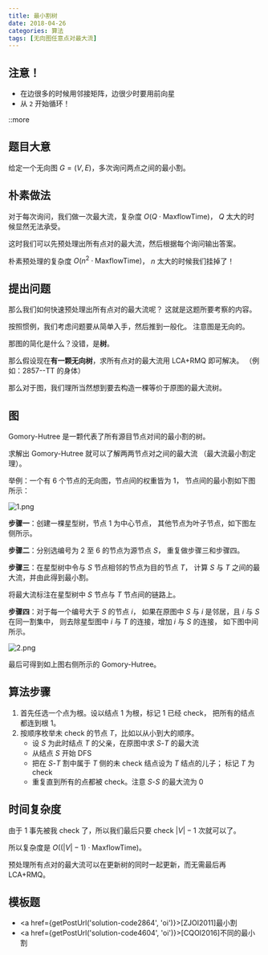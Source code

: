 ```yaml
---
title: 最小割树
date: 2018-04-26
categories: 算法
tags: [无向图任意点对最大流]
---
```


## 注意！

* 在边很多的时候用邻接矩阵，边很少时要用前向星
* 从 `2` 开始循环！

::more

## 题目大意

给定一个无向图 $G=(V,E)$，多次询问两点之间的最小割。

## 朴素做法

对于每次询问，我们做一次最大流，复杂度 $O(Q\cdot \text{MaxflowTime})$，
$Q$ 太大的时候显然无法承受。

这时我们可以先预处理出所有点对的最大流，然后根据每个询问输出答案。

朴素预处理的复杂度 $O(n^2\cdot \text{MaxflowTime})$，
$n$ 太大的时候我们挂掉了！

## 提出问题

那么我们如何快速预处理出所有点对的最大流呢？
这就是这题所要考察的内容。

按照惯例，我们考虑问题要从简单入手，然后推到一般化。
注意图是无向的。

那图的简化是什么？没错，是**树**。

那么假设现在**有一颗无向树**，求所有点对的最大流用 LCA+RMQ 即可解决。
（例如：2857--TT 的身体）

那么对于图，我们理所当然想到要去构造一棵等价于原图的最大流树。

## 图

Gomory-Hutree 是一颗代表了所有源目节点对间的最小割的树。

求解出 Gomory-Hutree 就可以了解两两节点对之间的最大流
（最大流最小割定理）。

举例：一个有 $6$ 个节点的无向图，节点间的权重皆为 $1$，
节点间的最小割如下图所示：

![1.png](./Gomory-Hutree/1.png)

**步骤一**：创建一棵星型树，节点 $1$ 为中心节点，
其他节点为叶子节点，如下图左侧所示。

**步骤二**：分别选编号为 $2$ 至 $6$ 的节点为源节点 $S$，
重复做步骤三和步骤四。

**步骤三**：在星型树中令与 $S$ 节点相邻的节点为目的节点 $T$，
计算 $S$ 与 $T$ 之间的最大流，并由此得到最小割。

将最大流标注在星型树中 $S$ 节点与 $T$ 节点间的链路上。

**步骤四**：对于每一个编号大于 $S$ 的节点 $i$，
如果在原图中 $S$ 与 $i$ 是邻居，且 $i$ 与 $S$ 在同一割集中，
则去除星型图中 $i$ 与 $T$ 的连接，增加 $i$ 与 $S$ 的连接，
如下图中间所示。

![2.png](./Gomory-Hutree/2.png)

最后可得到如上图右侧所示的 Gomory-Hutree。

## 算法步骤

1. 首先任选一个点为根。设以结点 $1$ 为根，标记 $1$ 已经 check，
   把所有的结点都连到根 $1$。
2. 按顺序枚举未 check 的节点 $T$，比如以从小到大的顺序。
   - 设 $S$ 为此时结点 $T$ 的父亲，在原图中求 $S$-$T$ 的最大流
   - 从结点 $S$ 开始 DFS
   - 把在 $S$-$T$ 割中属于 $T$ 侧的未 check 结点设为 $T$ 结点的儿子；
     标记 $T$ 为 check
   - 重复直到所有的点都被 check。注意 $S$-$S$ 的最大流为 $0$

## 时间复杂度

由于 $1$ 事先被我 check 了，所以我们最后只要 check $|V|-1$ 次就可以了。

所以复杂度是 $O((|V|-1)\cdot \text{MaxflowTime})$。

预处理所有点对的最大流可以在更新树的同时一起更新，而无需最后再 LCA+RMQ。

## 模板题

* <a href={getPostUrl('solution-code2864', 'oi')}>[ZJOI2011]最小割</a>
* <a href={getPostUrl('solution-code4604', 'oi')}>[CQOI2016]不同的最小割</a>
